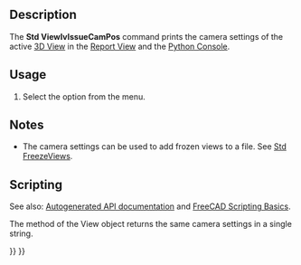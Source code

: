 <languages/>
<translate>

<!--T:12-->
{{Docnav
|[[Std_ViewIvStereoOff|ViewIvStereoOff]]
|[[Std_ViewZoomIn|ViewZoomIn]]
|[[Std_View_Menu|Std View Menu]]
|IconL=Std_ViewIvStereoOff.svg
|IconR=Std_ViewZoomIn.svg
|IconC=Freecad.svg
}}

<!--T:8-->
{{GuiCommand
|Name=Std ViewIvIssueCamPos
|MenuLocation=View → Stereo → Issue camera position
|Workbenches=All
|SeeAlso=[[Std_FreezeViews|Std FreezeViews]]
}}

==Description== <!--T:2-->

<!--T:3-->
The '''Std ViewIvIssueCamPos''' command prints the camera settings of the active [[3D_View|3D View]] in the [[Report_View|Report View]] and the [[Python_Console|Python Console]].

</translate>
{{Code|code=   OrthographicCamera {   viewportMapping ADJUST_CAMERA   position 57.73505 -57.73502 57.735027   orientation 0.74290609 0.30772209 0.59447283  1.2171158   nearDistance 81.588844   farDistance 109.60551   aspectRatio 1   focalDistance 100   height 100  } 
}}
<translate>
<!--T:13-->
{{Caption|Example output: camera settings after changing to [[Std_ViewIsometric|isometric view]] in a new document}}

==Usage== <!--T:9-->

<!--T:10-->
# Select the {{MenuCommand|View → Stereo → [[Image:Std_ViewIvIssueCamPos.svg|16px]] Issue camera position}} option from the menu.

==Notes== <!--T:14-->

<!--T:15-->
* The camera settings can be used to add frozen views to a {{FileName|*.cam}} file. See [[Std_FreezeViews|Std FreezeViews]].

==Scripting== <!--T:16-->

<!--T:17-->
See also: [https://freecad.github.io/SourceDoc/ Autogenerated API documentation] and [[FreeCAD_Scripting_Basics|FreeCAD Scripting Basics]].

<!--T:18-->
The {{incode|getCamera}} method of the View object returns the same camera settings in a single string.

</translate>
{{Code|code=
import FreeCADGui

view = FreeCADGui.ActiveDocument.ActiveView
view.getCamera()
}}
<translate>


<!--T:19-->
{{Docnav
|[[Std_ViewIvStereoOff|ViewIvStereoOff]]
|[[Std_ViewZoomIn|ViewZoomIn]]
|[[Std_View_Menu|Std View Menu]]
|IconL=Std_ViewIvStereoOff.svg
|IconR=Std_ViewZoomIn.svg
|IconC=Freecad.svg
}}

</translate>
{{Std_Base_navi{{#translation:}}}}
{{Userdocnavi{{#translation:}}}}